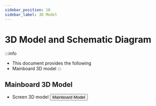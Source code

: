 ```yaml
---
sidebar_position: 10
sidebar_label: 3D Model
---
```


# 3D Model and Schematic Diagram

:::info
* This document provides the following
* Mainboard 3D model
:::

## Mainboard 3D Model

* Screen 3D model
    <Button variant="contained" disableElevation component="a" rel="noopener" href="https://cdn.mellow.klipper.cn/STEP/FLY-WiScreen.step">Mainboard Model</Button>

